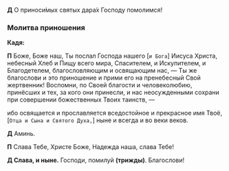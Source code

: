 **Д** О пpиноси́мыx святыx даpа́x Господу помолимся!

### Молитва приношения

**Кадя:**

**П** Боже, Боже наш, Ты послал Господа нашего <R>[</R>`и Бога`<R>]</R> Иисуса Христа, небесный Хлеб и Пищу всего мира, Спасителем, и Искупителем, и Благодетелем, благословляющим и освящающим нас, — Ты же благослови и это приношение и прими его на пренебесный Свой жертвенник! Воспомни, по Своей благости и человеколюбию, принёсших и тех, за кого они принесли, и нас неосужденными сохрани при совершении божественных Твоих таинств, —

ибо освящается и прославляется вседостойное и прекрасное имя Твоё, <R>[</R>`Отца и Сына и Святого Духа,`<R>]</R> ныне и всегда и во веки веков.

**Д** Аминь.

**П** Cлава Тебе, Xpисте Боже, Надежда наша, слава Тебе!

**Д Cлава, и ныне.** Господи, помилуй **(тpижды)**. Благослови!
